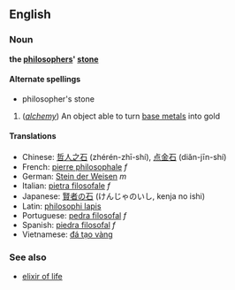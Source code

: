 ==English==
===Noun===
'''the [[philosopher]]s' [[stone]]'''

====Alternate spellings====
*philosopher's stone<!-- seems to be capitalised all or most of the time... -->

#(''[[alchemy]]'') An object able to turn [[base metal]]s into gold

====Translations====
*Chinese: [[哲人之石]] (zhérén-zhī-shí), [[点金石]] (diǎn-jīn-shí)<!-- not sure how to join/seperate pinyin syllables -->
*French: [[pierre philosophale]] ''f''
*German: [[Stein der Weisen]] ''m''
*Italian: [[pietra filosofale]] ''f''
*Japanese: [[賢者の石]] (けんじゃのいし, kenja no ishi)
*Latin: [[philosophi lapis]]
*Portuguese: [[pedra filosofal]] ''f''
*Spanish: [[piedra filosofal]] ''f''
*Vietnamese: [[đá tạo vàng]]

===See also===
*[[elixir of life]]<!-- probably should be capitalised too -->